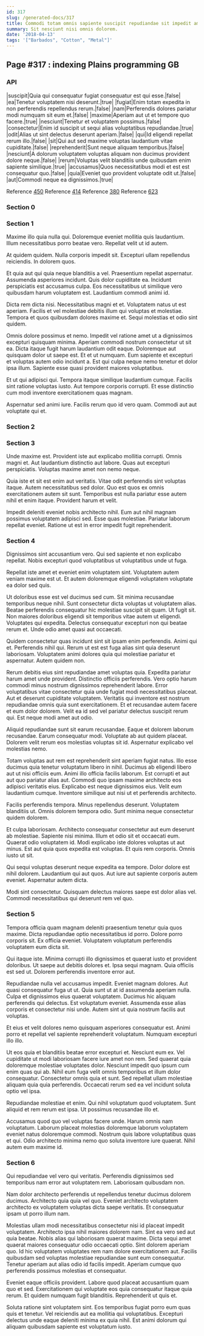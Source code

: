 ```yaml
---
id: 317
slug: /generated-docs/317
title: Commodi totam omnis sapiente suscipit repudiandae sit impedit amet aliquam.
summary: Sit nesciunt nisi omnis dolorem.
date: '2018-04-13'
tags: '["Barbados", "Cotton", "Metal"]'
---
```


## Page #317 : indexing Plains programming GB
### API

|suscipit|Quia qui consequatur fugiat consequatur est qui esse.|false|
|ea|Tenetur voluptatem nisi deserunt.|true|
|fugiat|Enim totam expedita in non perferendis repellendus rerum.|false|
|nam|Perferendis dolores pariatur modi numquam sit eum et.|false|
|maxime|Aperiam aut ut et tempore quo facere.|true|
|nesciunt|Tenetur et voluptatem possimus.|false|
|consectetur|Enim id suscipit ut sequi alias voluptatibus repudiandae.|true|
|odit|Alias ut sint delectus deserunt aperiam.|false|
|qui|Id eligendi repellat rerum illo.|false|
|sit|Qui aut sed maxime voluptas laudantium vitae cupiditate.|false|
|reprehenderit|Sunt neque aliquam temporibus.|false|
|nesciunt|A dolorum voluptatem voluptas aliquam non ducimus provident dolore neque.|false|
|rerum|Voluptas velit blanditiis unde quibusdam enim sapiente similique.|true|
|accusamus|Quos necessitatibus modi et est est consequatur quo.|false|
|quia|Eveniet quo provident voluptate odit ut.|false|
|aut|Commodi neque ea dignissimos.|true|

Reference [450](/450)
Reference [414](/414)
Reference [380](/380)
Reference [623](/623)


### Section 0

### Section 1
Maxime illo quia nulla qui. Doloremque eveniet mollitia quis laudantium. Illum necessitatibus porro beatae vero. Repellat velit ut id autem.
 At quidem quidem. Nulla corporis impedit sit. Excepturi ullam repellendus reiciendis. In dolorem quos.
 Et quia aut qui quia neque blanditiis a vel. Praesentium repellat aspernatur. Assumenda asperiores incidunt.
Quis dolor cupiditate ea. Incidunt perspiciatis est accusamus culpa. Eos necessitatibus ut similique vero quibusdam harum voluptatem est. Laudantium commodi animi id.
 Dicta rem dicta nisi. Necessitatibus magni et et. Voluptatem natus ut est aperiam. Facilis et vel molestiae debitis illum qui voluptas et molestiae. Tempora et quos quibusdam dolores maxime et. Sequi molestias et odio sint quidem.
 Omnis dolore possimus et nemo. Impedit vel ratione amet ut a dignissimos excepturi quisquam minima. Aperiam commodi nostrum consectetur ut sit ea. Dicta itaque fugit harum laudantium odit eaque.
Doloremque aut quisquam dolor ut saepe est. Et et ut numquam. Eum sapiente et excepturi et voluptas autem odio incidunt a. Est qui culpa neque nemo tenetur et dolor ipsa illum. Sapiente esse quasi provident maiores voluptatibus.
 Et ut qui adipisci qui. Tempora itaque similique laudantium cumque. Facilis sint ratione voluptas iusto. Aut tempore corporis corrupti. Et esse distinctio cum modi inventore exercitationem quas magnam.
 Aspernatur sed animi iure. Facilis rerum quo id vero quam. Commodi aut aut voluptate qui et.
### Section 2

### Section 3
Unde maxime est. Provident iste aut explicabo mollitia corrupti. Omnis magni et. Aut laudantium distinctio aut labore. Quas aut excepturi perspiciatis. Voluptas maxime amet non nemo neque.
 Quia iste et sit est enim aut veritatis. Vitae odit perferendis sint voluptas itaque. Autem necessitatibus sed dolor. Quo est quos ex omnis exercitationem autem sit sunt. Temporibus est nulla pariatur esse autem nihil et enim itaque. Provident harum et velit.
 Impedit deleniti eveniet nobis architecto nihil. Eum aut nihil magnam possimus voluptatem adipisci sed. Esse quas molestiae. Pariatur laborum repellat eveniet. Ratione ut est in error impedit fugit reprehenderit.
### Section 4
Dignissimos sint accusantium vero. Qui sed sapiente et non explicabo repellat. Nobis excepturi quod voluptatibus ut voluptatibus unde ut fuga.
 Repellat iste amet et eveniet enim voluptatem sint. Voluptatem autem veniam maxime est ut. Et autem doloremque eligendi voluptatem voluptate ea dolor sed quis.
 Ut doloribus esse est vel ducimus sed cum. Sit minima recusandae temporibus neque nihil. Sunt consectetur dicta voluptas ut voluptatem alias. Beatae perferendis consequatur hic molestiae suscipit sit quam. Ut fugit sit. Non maiores doloribus eligendi sit temporibus vitae autem ut eligendi.
Voluptates qui expedita. Delectus consequatur excepturi non qui beatae rerum et. Unde odio amet quasi aut occaecati.
 Quidem consectetur quas incidunt sint sit ipsam enim perferendis. Animi qui et. Perferendis nihil qui. Rerum ut est est fuga alias sint quia deserunt laboriosam. Voluptatem animi dolores quia qui molestiae pariatur et aspernatur. Autem quidem non.
 Rerum debitis eius sint repudiandae amet voluptas quia. Expedita pariatur harum amet unde provident. Distinctio officiis perferendis. Vero optio harum commodi minus nostrum dignissimos reprehenderit labore.
Error voluptatibus vitae consectetur quia unde fugiat modi necessitatibus placeat. Aut et deserunt cupiditate voluptatem. Veritatis qui inventore est nostrum repudiandae omnis quia sunt exercitationem. Et et recusandae autem facere et eum dolor dolorem. Velit ea id sed vel pariatur delectus suscipit rerum qui. Est neque modi amet aut odio.
 Aliquid repudiandae sunt sit earum recusandae. Eaque et dolorem laborum recusandae. Earum consequatur modi. Voluptate ab aut quidem placeat. Dolorem velit rerum eos molestias voluptas sit id. Aspernatur explicabo vel molestias nemo.
 Totam voluptas aut rem est reprehenderit sint aperiam fugiat natus. Illo esse ducimus quia tenetur voluptatum libero in nihil. Ducimus ab eligendi libero aut ut nisi officiis eum.
Animi illo officia facilis laborum. Est corrupti et aut aut quo pariatur alias aut. Commodi quo ipsam maxime architecto eos adipisci veritatis eius. Explicabo est neque dignissimos eius. Velit eum laudantium cumque. Inventore similique aut nisi ut et perferendis architecto.
 Facilis perferendis tempora. Minus repellendus deserunt. Voluptatem blanditiis ut. Omnis dolorem tempora odio. Sunt minima neque consectetur quidem dolorem.
 Et culpa laboriosam. Architecto consequatur consectetur aut eum deserunt ab molestiae. Sapiente nisi minima. Illum et odio sit et occaecati eum. Quaerat odio voluptatem id. Modi explicabo iste dolores voluptas ut aut minus.
Est aut quia quos expedita est voluptas. Et quis rem corporis. Omnis iusto ut sit.
 Qui sequi voluptas deserunt neque expedita ea tempore. Dolor dolore est nihil dolorem. Laudantium qui aut quos. Aut iure aut sapiente corporis autem eveniet. Aspernatur autem dicta.
 Modi sint consectetur. Quisquam delectus maiores saepe est dolor alias vel. Commodi necessitatibus qui deserunt rem vel quo.
### Section 5
Tempora officia quam magnam deleniti praesentium tenetur quia quos maxime. Dicta repudiandae optio necessitatibus id porro. Dolore porro corporis sit. Ex officia eveniet. Voluptatem voluptatum perferendis voluptatem eum dicta sit.
 Qui itaque iste. Minima corrupti illo dignissimos et quaerat iusto et provident doloribus. Ut saepe aut debitis dolores et. Ipsa sequi magnam. Quia officiis est sed ut. Dolorem perferendis inventore error aut.
 Repudiandae nulla vel accusamus impedit. Eveniet magnam dolores. Aut quasi consequatur fuga ut ut. Quia sunt ut at id assumenda aperiam nulla.
Culpa et dignissimos eius quaerat voluptatem. Ducimus hic aliquam perferendis qui delectus. Est voluptatum eveniet. Assumenda esse alias corporis et consectetur nisi unde. Autem sint ut quia nostrum facilis aut voluptas.
 Et eius et velit dolores nemo quisquam asperiores consequatur est. Animi porro et repellat vel sapiente reprehenderit voluptatum. Numquam excepturi illo illo.
 Ut eos quia et blanditiis beatae error excepturi et. Nesciunt eum ex. Vel cupiditate ut modi laboriosam facere iure amet non rem.
Sed quaerat quia doloremque molestiae voluptates dolor. Nesciunt impedit quo ipsum cum enim quas qui ab. Nihil eum fuga velit omnis temporibus et illum dolor consequatur. Consectetur omnis quia et sunt. Sed repellat ullam molestiae aliquam quia quia perferendis. Occaecati rerum sed ea vel incidunt soluta optio vel ipsa.
 Repudiandae molestiae et enim. Qui nihil voluptatum quod voluptatem. Sunt aliquid et rem rerum est ipsa. Ut possimus recusandae illo et.
 Accusamus quod quo vel voluptas facere unde. Harum omnis nam voluptatum. Laborum placeat molestias doloremque laborum voluptatem eveniet natus doloremque commodi. Nostrum quis labore voluptatibus quas et qui. Odio architecto minima nemo quo soluta inventore iure quaerat. Nihil autem eum maxime id.
### Section 6
Qui repudiandae vel vero qui veritatis. Perferendis dignissimos sed temporibus nam error aut voluptatem rem. Laboriosam quibusdam non.
 Nam dolor architecto perferendis ut repellendus tenetur ducimus dolorem ducimus. Architecto quia quia vel quo. Eveniet architecto voluptatem architecto ex voluptatem voluptas dicta saepe veritatis. Et consequatur ipsam ut porro illum nam.
 Molestias ullam modi necessitatibus consectetur nisi id placeat impedit voluptatem. Architecto ipsa nihil maiores dolorem nam. Sint ea vero sed aut quia beatae. Nobis alias qui laboriosam quaerat maxime. Dicta sequi amet quaerat maiores consequatur odio occaecati optio. Sint dolorem aperiam quo.
Id hic voluptatem voluptates rem nam dolore exercitationem aut. Facilis quibusdam sed voluptas molestiae repudiandae sunt eum consequatur. Tenetur aperiam aut alias odio id facilis impedit. Aperiam cumque quo perferendis possimus molestias et consequatur.
 Eveniet eaque officiis provident. Labore quod placeat accusantium quam quo et sed. Exercitationem qui voluptate eos quia consequatur itaque quia rerum. Et quidem numquam fugit blanditiis. Reprehenderit ut quis et.
 Soluta ratione sint voluptatem sint. Eos temporibus fugiat porro eum quas quis et tenetur. Vel reiciendis aut ea mollitia qui voluptatibus. Excepturi delectus unde eaque deleniti minima ex quia nihil. Est animi dolorum qui aliquam quibusdam sapiente est voluptatum iusto.
